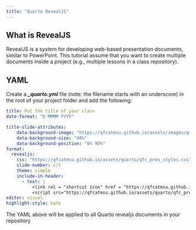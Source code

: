 ```yaml
---
title: "Quarto RevealJS"
---
```


## What is RevealJS

RevealJS is a system for developing web-based presentation documents, similar to PowerPoint. This tutorial assume that you want to create multiple documents inside a project (e.g., multiple lessons in a class repository).

## YAML

Create a ***\_quarto.yml*** file ([note: the filename starts with an underscore]{.note}) in the root of your project folder and add the following:

``` yaml
title: Put the title of your class
date-format: "D MMMM YYYY"

title-slide-attributes:
    data-background-image: "https://qfcatmsu.github.io/assets/images/qfc_logo.png"
    data-background-size: "40%"
    data-background-position: "6% 95%"
format: 
  revealjs:
    css: "https://qfcatmsu.github.io/assets/quarto/qfc_pres_styles.css"
    slide-number: c/t  
    theme: simple 
    include-in-header:
      - text: |
          <link rel = "shortcut icon" href = "https://qfcatmsu.github.io/assets/images/qfc_icon.png" />
          <script src="https://qfcatmsu.github.io/assets/quarto/qfc_pres_styles.js"></script>
editor: visual
highlight-style: kate
```

The YAML above will be applied to all Quarto revealjs documents in your repository
